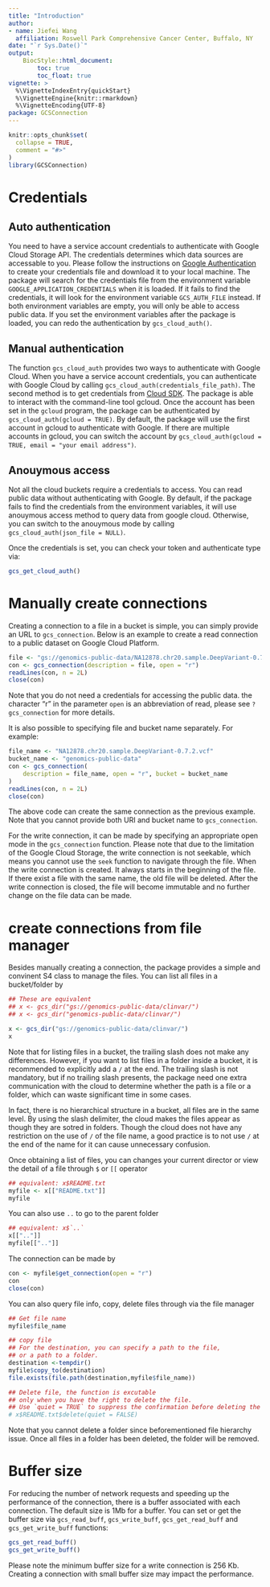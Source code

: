 ```yaml
---
title: "Introduction"
author: 
- name: Jiefei Wang
  affiliation: Roswell Park Comprehensive Cancer Center, Buffalo, NY
date: "`r Sys.Date()`"
output:
    BiocStyle::html_document:
        toc: true
        toc_float: true
vignette: >
  %\VignetteIndexEntry{quickStart}
  %\VignetteEngine{knitr::rmarkdown}
  %\VignetteEncoding{UTF-8}
package: GCSConnection
---
```



```r
knitr::opts_chunk$set(
  collapse = TRUE,
  comment = "#>"
)
library(GCSConnection)
```
# Credentials
## Auto authentication
You need to have a service account credentials to authenticate 
with Google Cloud Storage API. The credentials determines which data sources
are accessable to you. Please follow the instructions on [Google
Authentication][] to create your credentials file and download it to
your local machine. The package will search for the credentials file from
the environment variable `GOOGLE_APPLICATION_CREDENTIALS` when it is
loaded. If it fails to find the credentials, it will look for the
environment variable `GCS_AUTH_FILE` instead. If both environment
variables are empty, you will only be able to access public data. If you set the environment variables after the package is loaded, you can redo the authentication by `gcs_cloud_auth()`.

## Manual authentication
The function `gcs_cloud_auth` provides two ways to authenticate with Google Cloud. When you have a service account credentials, you can authenticate with Google Cloud by calling `gcs_cloud_auth(credentials_file_path)`. The second method is to get credentials from [Cloud SDK][]. The package is able to interact with the command-line tool gcloud. Once the account has been set in the `gcloud` program, the package can be authenticated by `gcs_cloud_auth(gcloud = TRUE)`. By default, the package will use the first account in gcloud to authenticate with Google. If there are multiple accounts in gcloud, you can switch the account by `gcs_cloud_auth(gcloud = TRUE, email = "your email address")`. 

## Anouymous access
Not all the cloud buckets require a credentials to access. You can read public data without authenticating with Google. By default, if the package fails to find the credentials from the environment variables, it will use anouymous access method to query data from google cloud. Otherwise, you can switch to the anouymous mode by calling `gcs_cloud_auth(json_file = NULL)`. 



Once the credentials is set, you can check your token and authenticate type via:
```r
gcs_get_cloud_auth()
```

[Cloud SDK]: https://cloud.google.com/sdk/

[Google Authentication]: https://cloud.google.com/docs/authentication/production


# Manually create connections

Creating a connection to a file in a bucket is simple,
you can simply provide an URL to `gcs_connection`. Below is an example to create 
a read connection to a public dataset on Google Cloud Platform.
```r
file <- "gs://genomics-public-data/NA12878.chr20.sample.DeepVariant-0.7.2.vcf"
con <- gcs_connection(description = file, open = "r")
readLines(con, n = 2L)
close(con)
```
Note that you do not need a credentials for accessing the public data.
the character "r" in the parameter `open` is an abbreviation of read, please see `?gcs_connection` for more details.

It is also possible to specifying file and bucket name
separately. For example:
```r
file_name <- "NA12878.chr20.sample.DeepVariant-0.7.2.vcf"
bucket_name <- "genomics-public-data"
con <- gcs_connection(
    description = file_name, open = "r", bucket = bucket_name
)
readLines(con, n = 2L)
close(con)
```
The above code can create the same connection as the previous
example. Note that you cannot provide both URI and bucket name to `gcs_connection`.

For the write connection, it can be made by specifying an appropriate
open mode in the `gcs_connection` function. Please note that due to
the limitation of the Google Cloud Storage, the write connection is
not seekable, which means you cannot use the `seek` function to
navigate through the file. When the write connection is created. 
It always starts in the beginning of the file. If there exist a file 
with the same name, the old file will be deleted. After the write connection is closed, the file will become immutable and no further change on the file 
data can be made.

# create connections from file manager
Besides manually creating a connection, the package provides a simple and convinent  S4 class to manage the files. You can list all files in a bucket/folder by
```r
## These are equivalent
## x <- gcs_dir("gs://genomics-public-data/clinvar/")
## x <- gcs_dir("genomics-public-data/clinvar/")

x <- gcs_dir("gs://genomics-public-data/clinvar/")
x
```
Note that for listing files in a bucket, the trailing slash does not make any differences. However, if you want to list files in a folder inside a bucket, it is recommended to explicitly add a `/` at the end. The trailing slash is not mandatory, but if no trailing slash presents, the package need one extra communication with the cloud to determine whether the path is a file or a folder, which can waste significant time in some cases.

In fact, there is no hierarchical structure in a bucket, all files are in the same level. By using the slash delimiter, the cloud makes the files appear as though they are sotred in folders. Though the cloud does not have any restriction on the use of `/` of the file name, a good practice is to not use `/` at the end of the name for it can cause unnecessary confusion.

Once obtaining a list of files, you can changes your current director or view the detail of a file through `$` or `[[` operator
```r
## equivalent: x$README.txt
myfile <- x[["README.txt"]]
myfile
```
You can also use `..` to go to the parent folder
```r
## equivalent: x$`..`
x[[".."]]
myfile[[".."]]
```

The connection can be made by
```r
con <- myfile$get_connection(open = "r")
con
close(con)
```
You can also query file info, copy, delete files through via the file manager
```r
## Get file name
myfile$file_name

## copy file
## For the destination, you can specify a path to the file, 
## or a path to a folder.
destination <-tempdir()
myfile$copy_to(destination)
file.exists(file.path(destination,myfile$file_name))

## Delete file, the function is excutable 
## only when you have the right to delete the file.
## Use `quiet = TRUE` to suppress the confirmation before deleting the file.
# x$README.txt$delete(quiet = FALSE)
```
Note that you cannot delete a folder since beforementioned file hierarchy issue. Once all files in a folder has been deleted, the folder will be removed. 

# Buffer size

For reducing the number of network requests and speeding up the performance 
of the connection, there is a buffer associated with each connection. The default
size is 1Mb for a buffer. You can set or get the buffer size via `gcs_read_buff`,
`gcs_write_buff`, `gcs_get_read_buff` and `gcs_get_write_buff` functions:
```r
gcs_get_read_buff()
gcs_get_write_buff()
```
Please note the minimum buffer size for a write connection is 256 Kb. Creating a connection with small buffer size may impact the performance.


